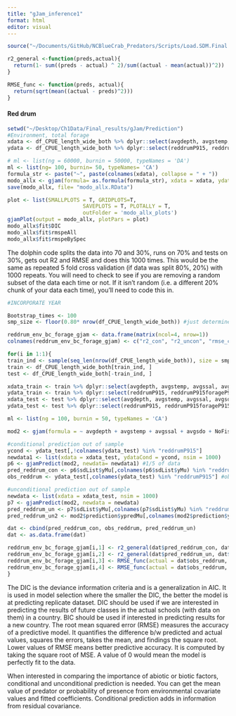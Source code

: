 ```yaml
---
title: "gJam_inference1"
format: html
editor: visual
---
```


```r
source("~/Documents/GitHub/NCBlueCrab_Predators/Scripts/Load.SDM.Final.R")
```

```r
r2_general <-function(preds,actual){ 
  return(1- sum((preds - actual) ^ 2)/sum((actual - mean(actual))^2))
}

RMSE_func <- function(preds, actual){
  return(sqrt(mean((actual - preds)^2)))
}
```

#### Red drum

```r
setwd("~/Desktop/Ch1Data/Final_results/gJam/Prediction")
#Environment, total forage 
xdata <- df_CPUE_length_wide_both %>% dplyr::select(avgdepth, avgstemp, avgssal, avgsdo, NoFishRest, Yearfactor)
ydata <- df_CPUE_length_wide_both %>% dplyr::select(reddrumP915, reddrumP915forageP915, reddrumP915forageP120, smallbluecrabP120) 

# ml <- list(ng = 60000, burnin = 50000, typeNames = 'DA')
ml <- list(ng= 100, burnin= 50, typeNames= 'CA')
formula_str <- paste("~", paste(colnames(xdata), collapse = " + "))
modo_allx <- gjam(formula= as.formula(formula_str), xdata = xdata, ydata = ydata, modelList = ml)
save(modo_allx, file= "modo_allx.RData")

plot <- list(SMALLPLOTS = T, GRIDPLOTS=T, 
                        SAVEPLOTS = T, PLOTALLY = T, 
                        outFolder = 'modo_allx_plots')
gjamPlot(output = modo_allx, plotPars = plot)
modo_allx$fit$DIC 
modo_allx$fit$rmspeAll
modo_allx$fit$rmspeBySpec
```

The dolphin code splits the data into 70 and 30%, runs on 70% and tests on 30%, gets out R2 and RMSE and does this 1000 times. This would be the same as repeated 5 fold cross validation (if data was split 80%, 20%) with 1000 repeats. You will need to check to see if you are removing a random subset of the data each time or not. If it isn't random (i.e. a different 20% chunk of your data each time), you'll need to code this in.

```r
#INCORPORATE YEAR

Bootstrap_times <- 100
smp_size <- floor(0.80* nrow(df_CPUE_length_wide_both)) #just determines sample size

reddrum_env_bc_forage_gjam <- data.frame(matrix(ncol=4, nrow=1))
colnames(reddrum_env_bc_forage_gjam) <- c("r2_con", "r2_uncon", "rmse_con", "rmse_uncon")

for(i in 1:1){
train_ind <- sample(seq_len(nrow(df_CPUE_length_wide_both)), size = smp_size)
train <- df_CPUE_length_wide_both[train_ind, ]
test <- df_CPUE_length_wide_both[-train_ind, ]

xdata_train <- train %>% dplyr::select(avgdepth, avgstemp, avgssal, avgsdo, NoFishRest)
ydata_train <- train %>% dplyr::select(reddrumP915, reddrumP915forageP915, reddrumP915forageP120, smallbluecrabP120) 
xdata_test <- test %>% dplyr::select(avgdepth, avgstemp, avgssal, avgsdo, NoFishRest)
ydata_test <- test %>% dplyr::select(reddrumP915, reddrumP915forageP915, reddrumP915forageP120, smallbluecrabP120)

ml <- list(ng = 100, burnin = 50, typeNames = 'CA')

mod2 <- gjam(formula = ~ avgdepth + avgstemp + avgssal + avgsdo + NoFishRest, xdata = xdata_train, ydata = ydata_train, modelList = ml) #4/5 of data 

#conditional prediction out of sample  
ycond <- ydata_test[,!colnames(ydata_test) %in% "reddrumP915"]
newdata1 <- list(xdata = xdata_test, ydataCond = ycond, nsim = 1000) 
p6 <- gjamPredict(mod2, newdata= newdata1) #1/5 of data 
pred_reddrum_con <- p6$sdList$yMu[,colnames(p6$sdList$yMu) %in% "reddrumP915"]
obs_reddrum <- ydata_test[,colnames(ydata_test) %in% "reddrumP915"] #observed reddrum

#unconditional prediction out of sample
newdata <- list(xdata = xdata_test, nsim = 1000)
p7 <- gjamPredict(mod2, newdata = newdata)
pred_reddrum_un <- p7$sdList$yMu[,colnames(p7$sdList$yMu) %in% "reddrumP915"]
pred_reddrum_un2 <- mod2$prediction$ypredMu[,colnames(mod2$prediction$ypredMu) %in% "reddrumP915"]

dat <- cbind(pred_reddrum_con, obs_reddrum, pred_reddrum_un)
dat <- as.data.frame(dat)

reddrum_env_bc_forage_gjam[i,1] <- r2_general(dat$pred_reddrum_con, dat$obs_reddrum)
reddrum_env_bc_forage_gjam[i,2] <- r2_general(dat$pred_reddrum_un, dat$obs_reddrum)
reddrum_env_bc_forage_gjam[i,3] <- RMSE_func(actual = dat$obs_reddrum, pred = dat$pred_reddrum_con)
reddrum_env_bc_forage_gjam[i,4] <- RMSE_func(actual = dat$obs_reddrum, pred = dat$pred_reddrum_un) 
}

```

The DIC is the deviance information criteria and is a generalization in AIC. It is used in model selection where the smaller the DIC, the better the model is at predicting replicate dataset. DIC should be used if we are interested in predicting the results of future classes in the actual schools (with data on them) in a country. BIC should be used if interested in predicting results for a new country. The root mean squared error (RMSE) measures the accuracy of a predictive model. It quantifies the difference b/w predicted and actual values, squares the errors, takes the mean, and findings the square root. Lower values of RMSE means better predictive accuracy. It is computed by taking the square root of MSE. A value of 0 would mean the model is perfectly fit to the data.

When interested in comparing the importance of abiotic or biotic factors, conditional and unconditional prediction is needed. You can get the mean value of predator or probability of presence from environmental covariate values and fitted coefficients. Conditional prediction adds in information from residual covariance.
